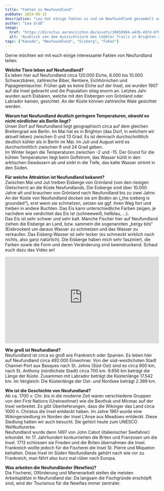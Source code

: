 ```yaml
---
title: "Fakten zu Newfoundland"
pubDate: 2024-06-15
description: "Lea hat einige Fakten zu und um Newfoundland gesammelt und möchte diese gerne mit euch teilen."
author: "Lea Gräß"
image:
  href: "https://directus.aaronczichon.de/assets/30850904-a43b-497d-bf07-37fe704559ab.jpeg?quality=70&width=1600"
  alt: "Ausblick von dem Aussichtsturm des Cobbler Trails in Brighton auf die Brücke und das Feuerwehrhaus."
tags: ["Kanada", "Newfoundland", "Eisberg", "Faken"]
---
```



Gerne möchten wir mit euch einige interessante Fakten von Neufundland teilen:

**Welche Tiere leben auf Neufundland?**  
Es leben hier auf Neufundland circa 120.000 Elche, 6.000 bis 10.000 Schwarzbären, zahlreiche Biber, Rentiere, Eichhörnchen und Papageientaucher. Früher gab es keine Elche auf der Insel, sie wurden 1907 auf die Insel gebracht und die Population stieg enorm an. Letztes Jahr wurden auch Eisbären, welche mit den Eisbergen von Grönland oder Labrador kamen, gesichtet. An der Küste können zahlreiche Wale gesichtet werden.

**Warum hat Neufundland deutlich geringere Temperaturen, obwohl es nicht nördlicher als Berlin liegt?**  
Unser Dorf auf Neufundland liegt geographisch circa auf dem gleichen Breitengrad wie Berlin. Im Mai hat es in Brighton (das Dorf, in welchem wir aktuell leben) zwischen 0 und 13 Grad. Es ist demnach durchschnittlich deutlich kühler als in Berlin im Mai. Im Juli und August wird es durchschnittlich zwischen 9 und 24 Grad geben.  
Im Winter liegen die Temperaturen zwischen -2 und -15. Der Grund für die kühlen Temperaturen liegt beim Golfstrom, das Wasser kühlt in den arktischen Gewässern ab und sinkt in die Tiefe, das kalte Wasser strömt in den Süden.

**Für welche Attraktion ist Neufundland bekannt?**  
Zwischen Mai und Juli treiben Eisberge von Grönland (von den riesigen Gletschern) an die Küste Neufundlands. Die Eisberge sind über 10.000 Jahre alt und brauchen von Grönland nach Neufundland bis zu zwei Jahre. An der Küste von Neufundland docken sie am Boden an („the iceberg is grounded“), erst wenn sie schmelzen, setzen sie ggf. ihren Weg fort und treiben in andere Buchten. Das Eis kann unterschiedliche Farben zeigen, je nachdem wie verdichtet das Eis ist (schneeweiß, hellblau, …).  
Das Eis ist sehr schwer und sehr kalt. Manche Fischer hier auf Neufundland ziehen die Eisberge an Land, bzw. sammeln die sogenannten „bergy bits“ (Eisbrocken) um daraus Wasser zu schmelzen und das Wasser zu verkaufen. Das Eisberg-Wasser ist sehr lecker (es schmeckt wirklich nach nichts, also ganz natürlich). Die Eisberge haben mich sehr fasziniert, die Farben sowie die Form und deren Veränderung sind beeindruckend. Schaut euch dazu das Video an!

<div style="position: relative; padding-top: 56.25%;">
  <iframe
    src="https://customer-rnx58v5rm01lsk0m.cloudflarestream.com/57b36d6fa622a90a39f372a2d15b9d3b/iframe?poster=https%3A%2F%2Fcustomer-rnx58v5rm01lsk0m.cloudflarestream.com%2F57b36d6fa622a90a39f372a2d15b9d3b%2Fthumbnails%2Fthumbnail.jpg%3Ftime%3D%26height%3D600"
    loading="lazy"
    style="border: none; position: absolute; top: 0; left: 0; height: 100%; width: 100%;"
    allow="accelerometer; gyroscope; autoplay; encrypted-media; picture-in-picture;"
    allowfullscreen="true"
  ></iframe>
</div>

**Wie groß ist Neufundland?**  
Neufundland ist circa so groß wie Frankreich oder Spanien. Es leben hier auf Neufundland circa 492.000 Einwohner. Von der süd-westlichsten Stadt Channel-Port aux Basques nach St. Johns (Süd-Ost) sind es circa 900 km, nach St. Anthony (nördlichste Stadt) circa 700 km. 9.656 km beträgt die Länge der Küste. Zusammen mit Labrador beträgt die Küstenlänge 17.542 km. Im Vergleich: Die Küstenlänge der Ost- und Nordsee beträgt 2.389 km.

**Wie ist die Geschichte von Neufundland?**  
Ab ca. 1700 v. Chr. bis in die moderne Zeit waren verschiedene Gruppen von den First Nations (Ureinwohner) wie die Beothuk und Micmac auf der Insel verbreitet. Es gibt Überlieferungen, dass die Wikinger das Land circa 1000 n. Christus die Insel entdeckt haben. Im Jahre 1961 wurde eine Wikingersiedlung im Norden der Insel L'Anse aux Meadows entdeckt. Diese Siedlung hatten wir auch besucht. Sie gehört heute zum UNESCO Weltkulturerbe.  
Neufundland wurde dann 1497 von John Cabot (italienischer Seefahrer) erkundet. Im 17. Jahrhundert konkurrierten die Briten und Franzosen um die Insel. 1713 schlossen sie Frieden und die Briten übernahmen die Insel. Frankreich wollte jedoch für die Fischerei die Insel St. Pierre und Miquelon behalten. Diese Insel im Süden Neufundlands gehört nach wie vor zu Frankreich, man fährt also kurz mal rüber nach Europa.

**Was arbeiten die Neufundländer (Newfies)?**  
Die Fischerei, Olförderung und Mienenarbeit stellen die meisten Arbeitsplätze in Neufundland dar. Da langsam die Fischgründe erschöpft sind, wird der Tourismus für die Newfies immer zentraler.
